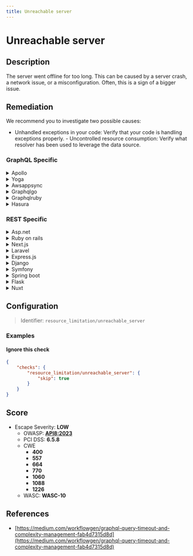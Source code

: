 ```yaml
---
title: Unreachable server
---
```


# Unreachable server

## Description

The server went offline for too long. This can be caused by a server crash, a network issue, or a misconfiguration.
Often, this is a sign of a bigger issue.


## Remediation

We recommend you to investigate two possible causes:
- Unhandled exceptions in your code: Verify that your code is handling exceptions properly. - Uncontrolled resource consumption: Verify what resolver has been used to leverage the data source.



### GraphQL Specific

<details>
    <summary>Apollo</summary>

Check the Apollo server logs for errors, ensure that the server is running, and that there are no issues with the resolvers or schema definitions.

</details>

<details>
    <summary>Yoga</summary>

Ensure that the GraphQL Yoga server is running and check the console for any errors. Verify that your schema and resolvers are set up correctly.

</details>

<details>
    <summary>Awsappsync</summary>

Check the AWS AppSync console for any deployment errors, ensure that the schema and data sources are configured correctly.

</details>

<details>
    <summary>Graphqlgo</summary>

Verify that the Go server running the GraphQL endpoint is up and check the logs for any panic or fatal errors.

</details>

<details>
    <summary>Graphqlruby</summary>

Check the logs for errors and ensure that the Ruby server hosting the GraphQL endpoint is running. Confirm that the schema is properly defined.

</details>

<details>
    <summary>Hasura</summary>

Ensure that the Hasura GraphQL engine is running and that there are no errors in the console or logs. Check the database connectivity and schema migrations.

</details>


### REST Specific

<details>
    <summary>Asp.net</summary>

Check the server logs for any unhandled exceptions. Ensure that the application pool is running and that the server has network connectivity.

</details>

<details>
    <summary>Ruby on rails</summary>

Inspect the logs for errors, ensure the Puma or Unicorn server is running, and check for any database connectivity issues.

</details>

<details>
    <summary>Next.js</summary>

Verify that your Node.js server is running and that there are no errors in the console. Check your 'next.config.js' for any misconfigurations.

</details>

<details>
    <summary>Laravel</summary>

Check the Laravel logs in the 'storage/logs' directory for errors, ensure the web server and PHP-FPM services are running.

</details>

<details>
    <summary>Express.js</summary>

Ensure that the Express server is running and that there are no errors in the console. Check for any network issues that might be preventing the server from starting.

</details>

<details>
    <summary>Django</summary>

Check the Django server logs for errors, ensure that the Gunicorn or uWSGI server is running, and verify database connectivity.

</details>

<details>
    <summary>Symfony</summary>

Review the Symfony logs under 'var/logs/' and ensure that the web server is properly configured and running.

</details>

<details>
    <summary>Spring boot</summary>

Check the Spring Boot application logs for any exceptions or errors, and ensure that the application is correctly packaged and deployed.

</details>

<details>
    <summary>Flask</summary>

Ensure that the Flask server is running without errors. Check the terminal or logs for any stack traces or error messages.

</details>

<details>
    <summary>Nuxt</summary>

Make sure the Nuxt.js server is running and check the '.nuxt/logs' directory for any potential errors that could have caused the server to crash.

</details>

## Configuration

> Identifier: `resource_limitation/unreachable_server`



### Examples



#### Ignore this check

```json
{
    "checks": {
        "resource_limitation/unreachable_server": {
            "skip": true
        }
    }
}
```




## Score

- Escape Severity: **<span className="low-severity">LOW</span>**
  - OWASP: **[API8:2023](https://github.com/OWASP/API-Security/blob/master/editions/2023/en/0xa8-security-misconfiguration.md)**
  - PCI DSS: **6.5.8**
  - CWE
    - **400**
    - **557**
    - **664**
    - **770**
    - **1060**
    - **1088**
    - **1226**
  - WASC: **WASC-10**
  
  






## References

- [https://medium.com/workflowgen/graphql-query-timeout-and-complexity-management-fab4d7315d8d](https://medium.com/workflowgen/graphql-query-timeout-and-complexity-management-fab4d7315d8d)
  
